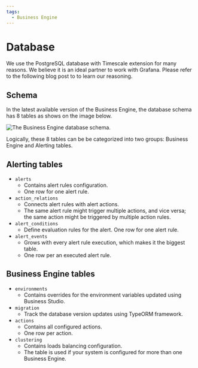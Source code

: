 ```yaml
---
tags:
  - Business Engine
---
```



# Database

We use the PostgreSQL database with Timescale extension for many reasons. We believe it is an ideal partner to work with Grafana.
Please refer to the following blog post to to learn our reasoning.

<BlogPost id="grafana-postgresql-20230123" />

## Schema

In the latest available version of the Business Engine, the database schema has 8 tables as shows on the image below.

<Image
  title="The Business Engine database schema."
  src="/img/big/business-engine/database-schema.png"
/>

Logically, these 8 tables can be be categorized into two groups: Business Engine and Alerting tables.

## Alerting tables

- `alerts`
  - Contains alert rules configuration.
  - One row for one alert rule.
- `action_relations`
  - Connects alert rules with alert actions.
  - The same alert rule might trigger multiple actions, and vice versa; the same action might be triggered by multiple action rules.
- `alert_conditions`
  - Define evaluation rules for the alert. One row for one alert rule.
- `alert_events`
  - Grows with every alert rule execution, which makes it the biggest table.
  - One row per an executed alert rule.

## Business Engine tables

- `environments`
  - Contains overrides for the environment variables updated using Business Studio.
- `migration`
  - Track the database version updates using TypeORM framework.
- `actions`
  - Contains all configured actions.
  - One row per action.
- `clustering`
  - Contains loads balancing configuration.
  - The table is used if your system is configured for more than one Business Engine.
